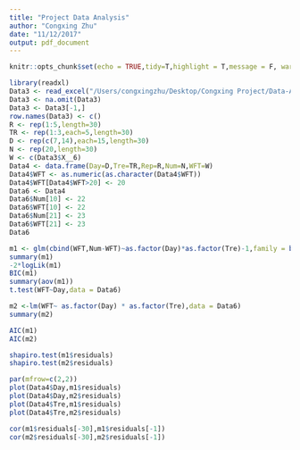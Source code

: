 ```yaml
---
title: "Project Data Analysis"
author: "Congxing Zhu"
date: "11/12/2017"
output: pdf_document
---
```


```r
knitr::opts_chunk$set(echo = TRUE,tidy=T,highlight = T,message = F, warning=F)
```

```r
library(readxl)
Data3 <- read_excel("/Users/congxingzhu/Desktop/Congxing Project/Data-Appendix 3.xls")
Data3 <- na.omit(Data3)
Data3 <- Data3[-1,]
row.names(Data3) <- c()
R <- rep(1:5,length=30)
TR <- rep(1:3,each=5,length=30)
D <- rep(c(7,14),each=15,length=30)
N <- rep(20,length=30)
W <- c(Data3$X__6)
Data4 <- data.frame(Day=D,Tre=TR,Rep=R,Num=N,WFT=W)
Data4$WFT <- as.numeric(as.character(Data4$WFT))
Data4$WFT[Data4$WFT>20] <- 20
Data6 <- Data4
Data6$Num[10] <- 22
Data6$WFT[10] <- 22
Data6$Num[21] <- 23
Data6$WFT[21] <- 23
Data6
```


```r
m1 <- glm(cbind(WFT,Num-WFT)~as.factor(Day)*as.factor(Tre)-1,family = binomial(link = "logit"),data = Data6)
summary(m1)
-2*logLik(m1)
BIC(m1)
summary(aov(m1))
t.test(WFT~Day,data = Data6)
```


```r
m2 <-lm(WFT~ as.factor(Day) * as.factor(Tre),data = Data6)
summary(m2)
```


```r
AIC(m1)
AIC(m2)
```

```r
shapiro.test(m1$residuals)
shapiro.test(m2$residuals)

```

```r
par(mfrow=c(2,2))
plot(Data4$Day,m1$residuals)
plot(Data4$Day,m2$residuals)
plot(Data4$Tre,m1$residuals)
plot(Data4$Tre,m2$residuals)
```


```r
cor(m1$residuals[-30],m1$residuals[-1])
cor(m2$residuals[-30],m2$residuals[-1])
```































